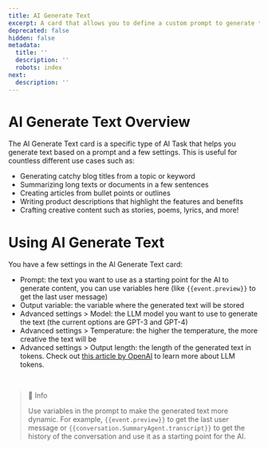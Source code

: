 ```yaml
---
title: AI Generate Text
excerpt: A card that allows you to define a custom prompt to generate text.
deprecated: false
hidden: false
metadata:
  title: ''
  description: ''
  robots: index
next:
  description: ''
---
```

# AI Generate Text Overview

The AI Generate Text card is a specific type of AI Task that helps you generate text based on a prompt and a few settings. This is useful for countless different use cases such as:

* Generating catchy blog titles from a topic or keyword
* Summarizing long texts or documents in a few sentences
* Creating articles from bullet points or outlines
* Writing product descriptions that highlight the features and benefits
* Crafting creative content such as stories, poems, lyrics, and more!

# Using AI Generate Text

You have a few settings in the AI Generate Text card:

* Prompt: the text you want to use as a starting point for the AI to generate content, you can use variables here (like `{{event.preview}}` to get the last user message)
* Output variable: the variable where the generated text will be stored
* Advanced settings > Model: the LLM model you want to use to generate the text (the current options are GPT-3 and GPT-4)
* Advanced settings > Temperature: the higher the temperature, the more creative the text will be
* Advanced settings > Output length: the length of the generated text in tokens. Check out [this article by OpenAI](https://help.openai.com/en/articles/4936856-what-are-tokens-and-how-to-count-them) to learn more about LLM tokens.

<br />

> 📘 Info
>
> Use variables in the prompt to make the generated text more dynamic. For example, `{{event.preview}}` to get the last user message or `{{conversation.SummaryAgent.transcript}}` to get the history of the conversation and use it as a starting point for the AI.
